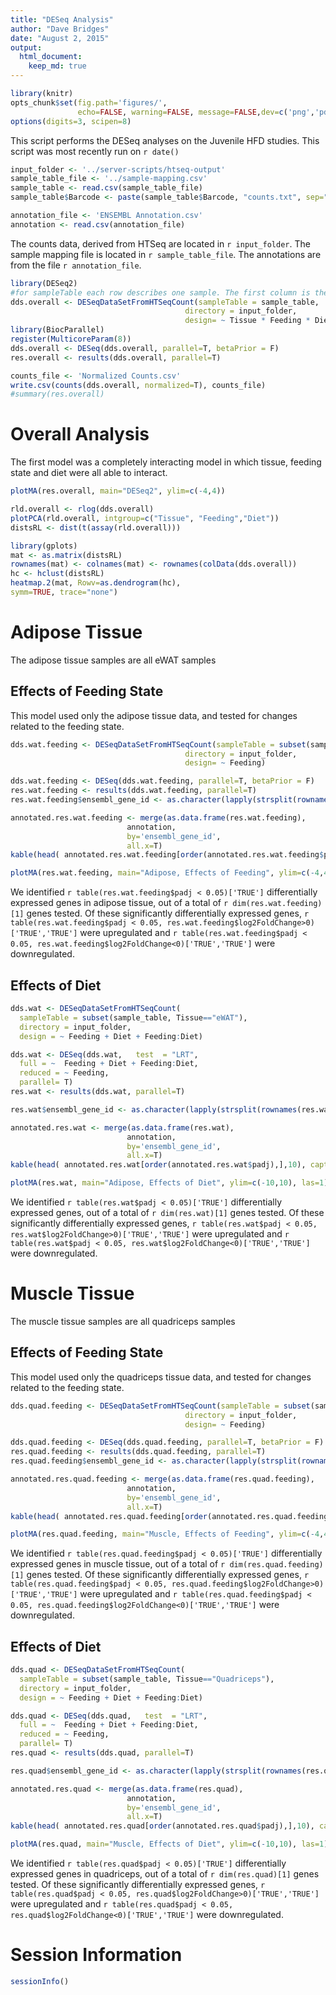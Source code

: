 ```yaml
---
title: "DESeq Analysis"
author: "Dave Bridges"
date: "August 2, 2015"
output:
  html_document:
    keep_md: true
---
```



```r
library(knitr)
opts_chunk$set(fig.path='figures/',
               echo=FALSE, warning=FALSE, message=FALSE,dev=c('png','pdf'))
options(digits=3, scipen=8)
```

This script performs the DESeq analyses on the Juvenile HFD studies.  This script was most recently run on `r date()`

```r
input_folder <- '../server-scripts/htseq-output'
sample_table_file <- '../sample-mapping.csv'
sample_table <- read.csv(sample_table_file)
sample_table$Barcode <- paste(sample_table$Barcode, "counts.txt", sep="-")

annotation_file <- 'ENSEMBL Annotation.csv'
annotation <- read.csv(annotation_file)
```

The counts data, derived from HTSeq are located in `r input_folder`.  The sample mapping file is located in `r sample_table_file`.  The annotations are from the file `r annotation_file`.

```r
library(DESeq2)
#for sampleTable each row describes one sample. The first column is the sample name, the second column the file name of the count file generated by htseq-count, and the remaining columns are sample metadata which will be stored in colData
dds.overall <- DESeqDataSetFromHTSeqCount(sampleTable = sample_table,
                                       directory = input_folder, 
                                       design= ~ Tissue * Feeding * Diet)
library(BiocParallel)
register(MulticoreParam(8))
dds.overall <- DESeq(dds.overall, parallel=T, betaPrior = F)
res.overall <- results(dds.overall, parallel=T)

counts_file <- 'Normalized Counts.csv'
write.csv(counts(dds.overall, normalized=T), counts_file)
#summary(res.overall)
```

# Overall Analysis

The first model was a completely interacting model in which tissue, feeding state and diet were all able to interact.

```r
plotMA(res.overall, main="DESeq2", ylim=c(-4,4))
```

```r
rld.overall <- rlog(dds.overall)
plotPCA(rld.overall, intgroup=c("Tissue", "Feeding","Diet"))
distsRL <- dist(t(assay(rld.overall)))
```

```r
library(gplots)
mat <- as.matrix(distsRL)
rownames(mat) <- colnames(mat) <- rownames(colData(dds.overall))
hc <- hclust(distsRL)
heatmap.2(mat, Rowv=as.dendrogram(hc),
symm=TRUE, trace="none")
```

# Adipose Tissue

The adipose tissue samples are all eWAT samples

## Effects of Feeding State

This model used only the adipose tissue data, and tested for changes related to the feeding state.

```r
dds.wat.feeding <- DESeqDataSetFromHTSeqCount(sampleTable = subset(sample_table, Tissue=="eWAT"),
                                       directory = input_folder, 
                                       design= ~ Feeding)

dds.wat.feeding <- DESeq(dds.wat.feeding, parallel=T, betaPrior = F)
res.wat.feeding <- results(dds.wat.feeding, parallel=T)
res.wat.feeding$ensembl_gene_id <- as.character(lapply(strsplit(rownames(res.wat.feeding), "\\."), "[[", 1))

annotated.res.wat.feeding <- merge(as.data.frame(res.wat.feeding), 
                          annotation, 
                          by='ensembl_gene_id',
                          all.x=T)
kable(head( annotated.res.wat.feeding[order(annotated.res.wat.feeding$padj),],5), caption="Top Hits for Effects of Feeding")
```

```r
plotMA(res.wat.feeding, main="Adipose, Effects of Feeding", ylim=c(-4,4))
```

We identified `r table(res.wat.feeding$padj < 0.05)['TRUE']` differentially expressed genes in adipose tissue, out of a total of `r dim(res.wat.feeding)[1]` genes tested.  Of these significantly differentially expressed genes, `r table(res.wat.feeding$padj < 0.05, res.wat.feeding$log2FoldChange>0)['TRUE','TRUE']` were upregulated and `r table(res.wat.feeding$padj < 0.05, res.wat.feeding$log2FoldChange<0)['TRUE','TRUE']` were downregulated.

## Effects of Diet 

```r
dds.wat <- DESeqDataSetFromHTSeqCount(
  sampleTable = subset(sample_table, Tissue=="eWAT"),
  directory = input_folder, 
  design = ~ Feeding + Diet + Feeding:Diet)

dds.wat <- DESeq(dds.wat,   test  = "LRT",
  full = ~  Feeding + Diet + Feeding:Diet,
  reduced = ~ Feeding,
  parallel= T)
res.wat <- results(dds.wat, parallel=T)

res.wat$ensembl_gene_id <- as.character(lapply(strsplit(rownames(res.wat), "\\."), "[[", 1))

annotated.res.wat <- merge(as.data.frame(res.wat), 
                          annotation, 
                          by='ensembl_gene_id',
                          all.x=T)
kable(head( annotated.res.wat[order(annotated.res.wat$padj),],10), caption="Top Hits for Effects of Diet")
```

```r
plotMA(res.wat, main="Adipose, Effects of Diet", ylim=c(-10,10), las=1)
```

We identified `r table(res.wat$padj < 0.05)['TRUE']` differentially expressed genes, out of a total of `r dim(res.wat)[1]` genes tested.  Of these significantly differentially expressed genes, `r table(res.wat$padj < 0.05, res.wat$log2FoldChange>0)['TRUE','TRUE']` were upregulated and `r table(res.wat$padj < 0.05, res.wat$log2FoldChange<0)['TRUE','TRUE']` were downregulated.

# Muscle Tissue

The muscle tissue samples are all quadriceps samples

## Effects of Feeding State

This model used only the quadriceps tissue data, and tested for changes related to the feeding state.

```r
dds.quad.feeding <- DESeqDataSetFromHTSeqCount(sampleTable = subset(sample_table, Tissue=="Quadriceps"),
                                       directory = input_folder, 
                                       design= ~ Feeding)

dds.quad.feeding <- DESeq(dds.quad.feeding, parallel=T, betaPrior = F)
res.quad.feeding <- results(dds.quad.feeding, parallel=T)
res.quad.feeding$ensembl_gene_id <- as.character(lapply(strsplit(rownames(res.quad.feeding), "\\."), "[[", 1))

annotated.res.quad.feeding <- merge(as.data.frame(res.quad.feeding), 
                          annotation, 
                          by='ensembl_gene_id',
                          all.x=T)
kable(head( annotated.res.quad.feeding[order(annotated.res.quad.feeding$padj),],5), caption="Top Hits for Effects of Feeding")
```

```r
plotMA(res.quad.feeding, main="Muscle, Effects of Feeding", ylim=c(-4,4))
```

We identified `r table(res.quad.feeding$padj < 0.05)['TRUE']` differentially expressed genes in muscle tissue, out of a total of `r dim(res.quad.feeding)[1]` genes tested.  Of these significantly differentially expressed genes, `r table(res.quad.feeding$padj < 0.05, res.quad.feeding$log2FoldChange>0)['TRUE','TRUE']` were upregulated and `r table(res.quad.feeding$padj < 0.05, res.quad.feeding$log2FoldChange<0)['TRUE','TRUE']` were downregulated.

## Effects of Diet 

```r
dds.quad <- DESeqDataSetFromHTSeqCount(
  sampleTable = subset(sample_table, Tissue=="Quadriceps"),
  directory = input_folder, 
  design = ~ Feeding + Diet + Feeding:Diet)

dds.quad <- DESeq(dds.quad,   test  = "LRT",
  full = ~  Feeding + Diet + Feeding:Diet,
  reduced = ~ Feeding,
  parallel= T)
res.quad <- results(dds.quad, parallel=T)

res.quad$ensembl_gene_id <- as.character(lapply(strsplit(rownames(res.quad), "\\."), "[[", 1))

annotated.res.quad <- merge(as.data.frame(res.quad), 
                          annotation, 
                          by='ensembl_gene_id',
                          all.x=T)
kable(head( annotated.res.quad[order(annotated.res.quad$padj),],10), caption="Top Hits for Effects of Diet")
```

```r
plotMA(res.quad, main="Muscle, Effects of Diet", ylim=c(-10,10), las=1)
```

We identified `r table(res.quad$padj < 0.05)['TRUE']` differentially expressed genes in quadriceps, out of a total of `r dim(res.quad)[1]` genes tested.  Of these significantly differentially expressed genes, `r table(res.quad$padj < 0.05, res.quad$log2FoldChange>0)['TRUE','TRUE']` were upregulated and `r table(res.quad$padj < 0.05, res.quad$log2FoldChange<0)['TRUE','TRUE']` were downregulated.


# Session Information

```r
sessionInfo()
```
